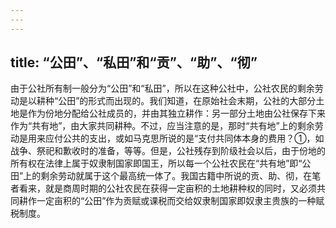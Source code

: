 ```yaml
---
---
---
```

title: “公田”、“私田”和“贡”、“助”、“彻”
---



由于公社所有制一般分为“公田”和“私田”，所以在这种公社中，公社农民的剩余劳动是以耕种“公田”的形式而出现的。我们知道，在原始社会末期，公社的大部分土地是作为份地分配给公社成员的，并由其独立耕作：另一部分土地由公社保存下来作为“共有地”，由大家共同耕种。不过，应当注意的是，那时“共有地”上的剩余劳动是用来应付公共的支出，或如马克思所说的是“支付共同体本身的费用？①，如战争、祭祀和歉收时的准备，等等。但是，公社残存到阶级社会以后，由于份地的所有权在法律上属于奴隶制国家即国王，所以每一个公社农民在“共有地”即“公田”上的剩余劳动就属于这个最高统一体了。我国古籍中所说的贡、助、彻，在笔者看来，就是商周时期的公社农民在获得一定亩积的土地耕种权的同时，又必须共同耕作一定亩积的“公田”作为贡赋或课税而交给奴隶制国家即奴隶主贵族的一种赋税制度。